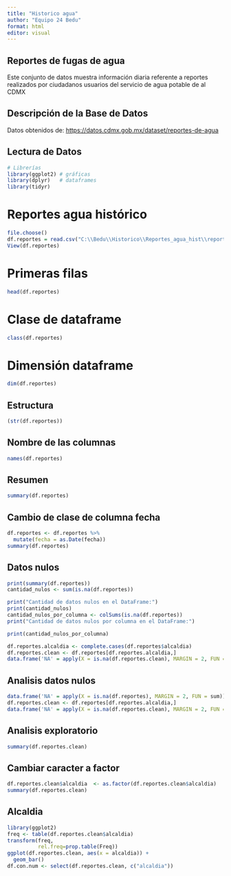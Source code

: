 ---
title: "Historico agua"
author: "Equipo 24 Bedu"
format: html
editor: visual
---

## Reportes de fugas de agua

Este conjunto de datos muestra información diaria referente a reportes realizados por ciudadanos usuarios del servicio de agua potable de al CDMX

## Descripción de la Base de Datos

Datos obtenidos de: <https://datos.cdmx.gob.mx/dataset/reportes-de-agua>

## Lectura de Datos

```{r}
# Librerías 
library(ggplot2) # gráficas
library(dplyr)   # dataframes 
library(tidyr)
```

# Reportes agua histórico

```{r}
file.choose()
df.reportes = read.csv("C:\\Bedu\\Historico\\Reportes_agua_hist\\reportes_agua_hist.csv")
View(df.reportes)
```

# Primeras filas

```{r}
head(df.reportes)
```

# Clase de dataframe

```{r}
class(df.reportes)
```

# Dimensión dataframe

```{r}
dim(df.reportes)
```

## Estructura

```{r}
(str(df.reportes))
```

## Nombre de las columnas

```{r}
names(df.reportes)
```

## Resumen

```{r}
summary(df.reportes)
```

## Cambio de clase de columna fecha

```{r}
df.reportes <- df.reportes %>%
  mutate(fecha = as.Date(fecha))
summary(df.reportes)
```

## Datos nulos

```{r}
print(summary(df.reportes))
cantidad_nulos <- sum(is.na(df.reportes))
```

```{r}
print("Cantidad de datos nulos en el DataFrame:")
print(cantidad_nulos)
cantidad_nulos_por_columna <- colSums(is.na(df.reportes))
print("Cantidad de datos nulos por columna en el DataFrame:")
```

```{r}
print(cantidad_nulos_por_columna)
```

```{r}
df.reportes.alcaldia <- complete.cases(df.reportes$alcaldia)
df.reportes.clean <- df.reportes[df.reportes.alcaldia,]
data.frame('NA' = apply(X = is.na(df.reportes.clean), MARGIN = 2, FUN = sum))
```

## Analisis datos nulos

```{r}
data.frame('NA' = apply(X = is.na(df.reportes), MARGIN = 2, FUN = sum))
df.reportes.clean <- df.reportes[df.reportes.alcaldia,]
data.frame('NA' = apply(X = is.na(df.reportes.clean), MARGIN = 2, FUN = sum))
```

## Analisis exploratorio

```{r}
summary(df.reportes.clean)
```

## Cambiar caracter a factor

```{r}
df.reportes.clean$alcaldia  <- as.factor(df.reportes.clean$alcaldia)
summary(df.reportes.clean)
```

## Alcaldia

```{r}
library(ggplot2)
freq <- table(df.reportes.clean$alcaldia)
transform(freq,
          rel.freq=prop.table(Freq))
ggplot(df.reportes.clean, aes(x = alcaldia)) +
  geom_bar()
df.con.num <- select(df.reportes.clean, c("alcaldia"))
```

